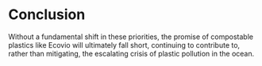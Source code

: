 # Conclusion

Without a fundamental shift in these priorities, the promise of compostable plastics like Ecovio\textregistered\ will ultimately fall short, continuing to contribute to, rather than mitigating, the escalating crisis of plastic pollution in the ocean.